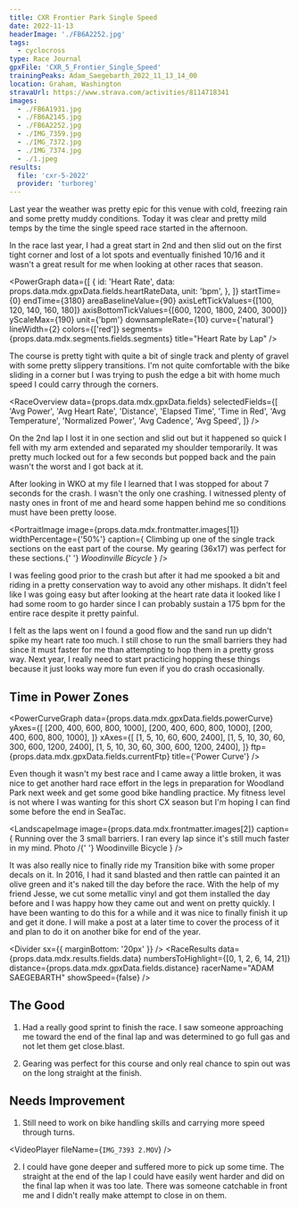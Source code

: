 ```yaml
---
title: CXR Frontier Park Single Speed
date: 2022-11-13
headerImage: './FB6A2252.jpg'
tags:
  - cyclocross
type: Race Journal
gpxFile: 'CXR_5_Frontier_Single_Speed'
trainingPeaks: Adam_Saegebarth_2022_11_13_14_00
location: Graham, Washington
stravaUrl: https://www.strava.com/activities/8114718341
images:
  - ./FB6A1931.jpg
  - ./FB6A2145.jpg
  - ./FB6A2252.jpg
  - ./IMG_7359.jpg
  - ./IMG_7372.jpg
  - ./IMG_7374.jpg
  - ./1.jpeg
results:
  file: 'cxr-5-2022'
  provider: 'turboreg'
---
```


<LandscapeImage image={props.data.mdx.frontmatter.images[0]} />

Last year the weather was pretty epic for this venue with cold, freezing rain and some pretty muddy conditions. Today it was clear and pretty mild temps by the time the single speed race started in the afternoon.

In the race last year, I had a great start in 2nd and then slid out on the first tight corner and lost of a lot spots and eventually finished 10/16 and it wasn't a great result for me when looking at other races that season.

<PowerGraph
  data={[
    {
      id: 'Heart Rate',
      data: props.data.mdx.gpxData.fields.heartRateData,
      unit: 'bpm',
    },
  ]}
  startTime={0}
  endTime={3180}
  areaBaselineValue={90}
  axisLeftTickValues={[100, 120, 140, 160, 180]}
  axisBottomTickValues={[600, 1200, 1800, 2400, 3000]}
  yScaleMax={190}
  unit={'bpm'}
  downsampleRate={10}
  curve={'natural'}
  lineWidth={2}
  colors={['red']}
  segments={props.data.mdx.segments.fields.segments}
  title="Heart Rate by Lap"
/>

The course is pretty tight with quite a bit of single track and plenty of gravel with some pretty slippery transitions. I'm not quite comfortable with the bike sliding in a corner but I was trying to push the edge a bit with home much speed I could carry through the corners.

<RaceOverview
  data={props.data.mdx.gpxData.fields}
  selectedFields={[
    'Avg Power',
    'Avg Heart Rate',
    'Distance',
    'Elapsed Time',
    'Time in Red',
    'Avg Temperature',
    'Normalized Power',
    'Avg Cadence',
    'Avg Speed',
  ]}
/>
<StravaLink stravaUrl={props.data.mdx.frontmatter.stravaUrl} />

On the 2nd lap I lost it in one section and slid out but it happened so quick I fell with my arm extended and separated my shoulder temporarily. It was pretty much locked out for a few seconds but popped back and the pain wasn't the worst and I got back at it.

<PortraitImage
  image={props.data.mdx.frontmatter.images[4]}
  widthPercentage="50%"
/>

After looking in WKO at my file I learned that I was stopped for about 7 seconds for the crash. I wasn't the only one crashing. I witnessed plenty of nasty ones in front of me and heard some happen behind me so conditions must have been pretty loose.

<PortraitImage
  image={props.data.mdx.frontmatter.images[1]}
  widthPercentage={'50%'}
  caption={
    <Text>
      Climbing up one of the single track sections on the east part of the
      course. My gearing (36x17) was perfect for these sections.{' '}
      <Link href="http://woodinvillebicycle.com">
        <em>Woodinville Bicycle</em>
      </Link>
    </Text>
  }
/>

I was feeling good prior to the crash but after it had me spooked a bit and riding in a pretty conservation way to avoid any other mishaps. It didn't feel like I was going easy but after looking at the heart rate data it looked like I had some room to go harder since I can probably sustain a 175 bpm for the entire race despite it pretty painful.

<LandscapeImage image={props.data.mdx.frontmatter.images[3]} />

I felt as the laps went on I found a good flow and the sand run up didn't spike my heart rate too much. I still chose to run the small barriers they had since it must faster for me than attempting to hop them in a pretty gross way. Next year, I really need to start practicing hopping these things because it just looks way more fun even if you do crash occasionally.

<Divider />
<MatchesBurned data={props.data.mdx.gpxData.fields.matchesBurned} />
<Divider sx={{ marginBottom: '20px' }} />

## Time in Power Zones

<PowerBreakdown
  powerZoneBuckets={props.data.mdx.gpxData.fields.powerZoneBuckets}
  powerZones={props.data.mdx.gpxData.fields.powerZones}
/>
<Divider />

<PowerCurveGraph
  data={props.data.mdx.gpxData.fields.powerCurve}
  yAxes={[
    [200, 400, 600, 800, 1000],
    [200, 400, 600, 800, 1000],
    [200, 400, 600, 800, 1000],
  ]}
  xAxes={[
    [1, 5, 10, 60, 600, 2400],
    [1, 5, 10, 30, 60, 300, 600, 1200, 2400],
    [1, 5, 10, 30, 60, 300, 600, 1200, 2400],
  ]}
  ftp={props.data.mdx.gpxData.fields.currentFtp}
  title={'Power Curve'}
/>
<Divider />

Even though it wasn't my best race and I came away a little broken, it was nice to get another hard race effort in the legs in preparation for Woodland Park next week and get some good bike handling practice. My fitness level is not where I was wanting for this short CX season but I'm hoping I can find some before the end in SeaTac.

<Map coordinates={props.data.mdx.gpxData.fields.coordinates} />

<LandscapeImage
  image={props.data.mdx.frontmatter.images[2]}
  caption={
    <Text>
      Running over the 3 small barriers. I ran every lap since it's still much
      faster in my mind. Photo /{' '}
      <Link href="http://woodinvillebicycle.com">Woodinville Bicycle</Link>
    </Text>
  }
/>

It was also really nice to finally ride my Transition bike with some proper decals on it. In 2016, I had it sand blasted and then rattle can painted it an olive green and it's naked till the day before the race. With the help of my friend Jesse, we cut some metallic vinyl and got them installed the day before and I was happy how they came out and went on pretty quickly. I have been wanting to do this for a while and it was nice to finally finish it up and get it done. I will make a post at a later time to cover the process of it and plan to do it on another bike for end of the year.

<Divider sx={{ marginBottom: '20px' }} />
<RaceResults
  data={props.data.mdx.results.fields.data}
  numbersToHighlight={[0, 1, 2, 6, 14, 21]}
  distance={props.data.mdx.gpxData.fields.distance}
  racerName="ADAM SAEGEBARTH"
  showSpeed={false}
/>
<Divider />

## The Good

1.  Had a really good sprint to finish the race. I saw someone approaching me toward the end of the final lap and was determined to go full gas and not let them get close.blast.

2.  Gearing was perfect for this course and only real chance to spin out was on the long straight at the finish.

## Needs Improvement

1. Still need to work on bike handling skills and carrying more speed through turns.

<VideoPlayer fileName={`IMG_7393 2.MOV`} />

2. I could have gone deeper and suffered more to pick up some time. The straight at the end of the lap I could have easily went harder and did on the final lap when it was too late. There was someone catchable in front me and I didn't really make attempt to close in on them.
